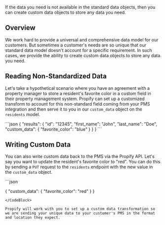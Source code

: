 If the data you need is not available in the standard data objects, then you can create custom data objects to store any data you need.

## Overview
We work hard to provide a universal and comprehensive data model for our customers. But sometimes a customer's needs are so unique that our standard data model doesn't account for a specific requirement. In such cases, we provide the ability to create custom data objects to store any data you need.

## Reading Non-Standardized Data
Let's take a hypothetical scenario where you have an agreement with a property manager to store a resident's favorite color in a custom field in their property management system. Propify can set up a customized transform to account for this non-standard field coming from your PMS integration and then serve it to you in our `custom_data` object on the `residents` model.

<CodeBlock title = "GET /v1/residents/12345">
```json
{
  "results": {
    "id": "12345",
    "first_name": "John",
    "last_name": "Doe",
    "custom_data": {
      "favorite_color": "blue"
    }
  }
}
```
</CodeBlock>

## Writing Custom Data
You can also write custom data back to the PMS via the Propify API. Let's say you want to update the resident's favorite color to "red". You can do this by sending a `PUT` request to the `residents` endpoint with the new value in the `custom_data` object.

<CodeBlock title = "PUT /v1/residents/12345">
```json

{
  "custom_data": {
    "favorite_color": "red"
  }
}
```
</CodeBlock>

Propify will work with you to set up a custom data transformation so we are sending your unique data to your customer's PMS in the format and location they expect.